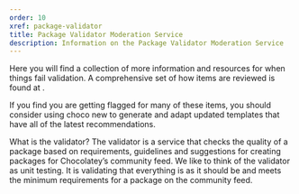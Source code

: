 ```yaml
---
order: 10
xref: package-validator
title: Package Validator Moderation Service
description: Information on the Package Validator Moderation Service
---
```


Here you will find a collection of more information and resources for when things fail validation. A comprehensive set of how items are reviewed is found at <Xref title="the moderation docs" value="moderation" anchor="requirements" />.

<Callout type="info">
    If you find you are getting flagged for many of these items, you should consider using choco new to generate and adapt updated templates that have all of the latest recommendations.
</Callout>

What is the validator?
The validator is a service that checks the quality of a package based on requirements, guidelines and suggestions for creating packages for Chocolatey’s community feed. We like to think of the validator as unit testing. It is validating that everything is as it should be and meets the minimum requirements for a package on the community feed.